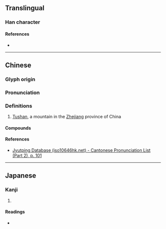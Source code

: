 {{character info/new}}
==Translingual==

===Han character===
{{Han char|rn=46|rad=山|as=11|sn=14|four=21771|canj=UMBS|ids=⿰山雩}}

====References====
* {{Han ref|kx=0318.200|dkj=08403|dj=0618.360|hdz=10793.130|uh=5D80|ud=23936|bh=E1A4|bd=57764}}

----

==Chinese==
{{zh-forms}}

===Glyph origin===
{{Han etym}}

===Pronunciation===
{{zh-pron
|m=tū
|c=tou1
|mc=y
|oc=y
|cat=
}}

===Definitions===
{{zh-hanzi}}

# [[Tushan]], a mountain in the [[Zhejiang]] province of China

====Compounds====
{{zh-der|嶀山}}

====References====
* [http://www.iso10646hk.net/jp/document/download.jsp Jyutping Database (iso10646hk.net) - Cantonese Pronunciation List (Part 2), p. 101]

----

==Japanese==

===Kanji===
{{ja-kanji|grade=|rs=山11}}

# {{defn|lang=ja|sort=山11}}

====Readings====
* {{ja-readings|on=と,つ|kun=}}